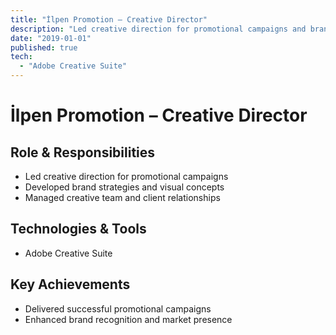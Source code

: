```yaml
---
title: "İlpen Promotion – Creative Director"
description: "Led creative direction for promotional campaigns and brand development."
date: "2019-01-01"
published: true
tech:
  - "Adobe Creative Suite"
---
```


# İlpen Promotion – Creative Director

## Role & Responsibilities
- Led creative direction for promotional campaigns
- Developed brand strategies and visual concepts
- Managed creative team and client relationships

## Technologies & Tools
- Adobe Creative Suite

## Key Achievements
- Delivered successful promotional campaigns
- Enhanced brand recognition and market presence 